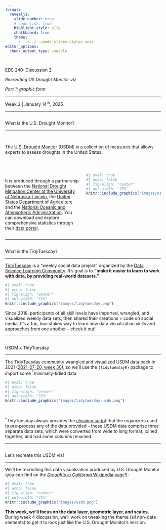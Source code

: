 ```yaml
---
format: 
  revealjs:
    slide-number: true
    # code-link: true
    highlight-style: a11y
    chalkboard: true
    theme: 
      - ../../../meds-slides-styles.scss
editor_options: 
  chunk_output_type: console
---
```


## {#title-slide data-menu-title="Title Slide" background="#047C91"} 

[EDS 240: Discussion 2]{.custom-title}

[*Recreating US Drought Monitor viz*]{.custom-subtitle}

[*Part 1: graphic form*]{.custom-subtitle2}

<hr class="hr-dark-blue">

[Week 2 | January 14^th^, 2025]{.custom-subtitle3}

---

## {#what-is-USDM data-menu-title="What is USDM?"}

[What is the U.S. Drought Monitor?]{.slide-title}

<hr>

<br>

[The [U.S. Drought Monitor](https://droughtmonitor.unl.edu/){target="_blank"} (USDM) is a collection of measures that allows experts to assess droughts in the United States.]{.body-text-m}

<br>

:::: {.columns}

::: {.column width="50%"}
<br>
It is produced through a partnership between the [National Drought Mitigation Center at the University of Nebraska-Lincoln](https://drought.unl.edu/){target="_blank"}, the [United States Department of Agriculture](https://www.usda.gov/){target="_blank"} and the [National Oceanic and Atmospheric Administration](https://www.noaa.gov/){target="_blank"}. You can download and explore comprehensive statistics through their [data portal](https://droughtmonitor.unl.edu/DmData/DataDownload/ComprehensiveStatistics.aspx){target="_blank"}.
:::

::: {.column width="50%"}
```r
#| eval: true
#| echo: false
#| fig-align: "center"
#| out-width: "75%"
knitr::include_graphics("images/usdm-website.png")
```
:::
::::

---

## {#what-is-tidytuesday data-menu-title="What is tidytuesday?"}

[What is the TidyTuesday?]{.slide-title}

<hr>

[TidyTuesday](https://github.com/rfordatascience/tidytuesday){target="_blank"} is a "weekly social data project" organized by the [Data Science Learning Community](https://dslc.io/){target="_blank"}. It's goal is to **"make it easier to learn to work with data, by providing real-world datasets."**

```r
#| eval: true
#| echo: false
#| fig-align: "center"
#| out-width: "75%"
knitr::include_graphics("images/tidytuesday.png")
```

Since 2018, participants of all skill levels have imported, wrangled, and visualized weekly data sets, then shared their creations + code on social media. It's a fun, low-stakes way to learn new data visualization skills and approaches from one another -- check it out!

---

## {#usdm-tidytuesday data-menu-title="USDM x TidyTuesday"}

[USDM x TidyTuesday]{.slide-title}

<hr>

The TidyTuesday community wrangled and visualized USDM data back in 2021 ([2021-07-20, week 30](https://github.com/rfordatascience/tidytuesday/blob/master/data/2021/2021-07-20/readme.md){target="_blank"}), so we'll use the `{tidytuesdayR}` package to import some <sup>*</sup>minimally-tidied data.

```r
#| eval: true
#| echo: false
#| fig-align: "center"
#| out-width: "75%"
knitr::include_graphics("images/tidytuesday-usdm.png")
```

<br>

::: {.footer}
<sup>*</sup>TidyTuesday always provides the [cleaning script](https://github.com/rfordatascience/tidytuesday/blob/master/data/2021/2021-07-20/readme.md#cleaning-script){target="_blank"} that the organizers used to pre-process any of the data provided -- these USDM data comprise three separate data sets, which were converted from wide to long format, joined together, and had some columns renamed.
:::

---

## {#gameplan data-menu-title="Our gameplan"}

[Let's recreate this USDM viz!]{.slide-title}

<hr>

We'll be recreating this data visualization produced by U.S. Drought Monitor (you can find on the [*Droughts in California* Wikipedia page](https://en.wikipedia.org/wiki/Droughts_in_California)!):

```r
#| eval: true
#| echo: false
#| fig-align: "center"
#| out-width: "75%"
knitr::include_graphics("images/usdm.png")
```

**This week, we'll focus on the data layer, geometric layer, and scales.** During week 4 discussion, we'll work on tweaking the theme (all non-data elements) to get it to look just like the U.S. Drought Monitor's version.
